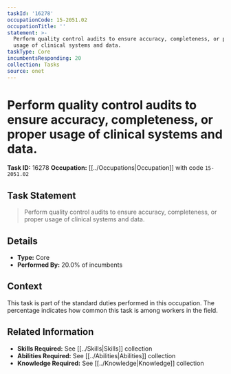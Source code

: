 ```yaml
---
taskId: '16278'
occupationCode: 15-2051.02
occupationTitle: ''
statement: >-
  Perform quality control audits to ensure accuracy, completeness, or proper
  usage of clinical systems and data.
taskType: Core
incumbentsResponding: 20
collection: Tasks
source: onet
---
```

# Perform quality control audits to ensure accuracy, completeness, or proper usage of clinical systems and data.

**Task ID:** 16278
**Occupation:** [[../Occupations|Occupation]] with code `15-2051.02`

## Task Statement

> Perform quality control audits to ensure accuracy, completeness, or proper usage of clinical systems and data.

## Details

- **Type:** Core
- **Performed By:** 20.0% of incumbents

## Context

This task is part of the standard duties performed in this occupation. The percentage indicates how common this task is among workers in the field.

## Related Information

- **Skills Required:** See [[../Skills|Skills]] collection
- **Abilities Required:** See [[../Abilities|Abilities]] collection
- **Knowledge Required:** See [[../Knowledge|Knowledge]] collection
